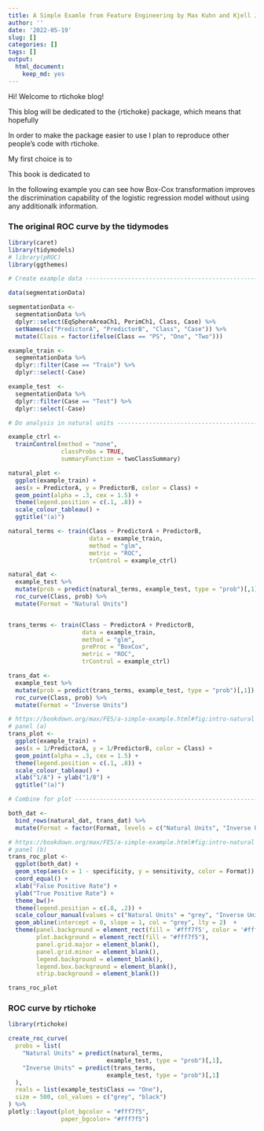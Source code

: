 ```yaml
---
title: A Simple Examle from Feature Engineering by Max Kuhn and Kjell Johnson
author: ''
date: '2022-05-19'
slug: []
categories: []
tags: []
output: 
  html_document: 
    keep_md: yes
---
```


Hi! Welcome to rtichoke blog!

This blog will be dedicated to the {rtichoke} package, which means that hopefully 


In order to make the package easier to use I plan to reproduce other people's code with rtichoke.

My first choice is to 

This book is dedicated to 

In the following example you can see how Box-Cox transformation improves the discrimination capability of the logistic regression model without using any additionalk information.


### The original ROC curve by the tidymodes


```r

library(caret)
library(tidymodels)
# library(pROC)
library(ggthemes)

# Create example data ----------------------------------------------------------

data(segmentationData)

segmentationData <- 
  segmentationData %>% 
  dplyr::select(EqSphereAreaCh1, PerimCh1, Class, Case) %>% 
  setNames(c("PredictorA", "PredictorB", "Class", "Case")) %>% 
  mutate(Class = factor(ifelse(Class == "PS", "One", "Two")))

example_train <- 
  segmentationData %>% 
  dplyr::filter(Case == "Train") %>% 
  dplyr::select(-Case)

example_test  <- 
  segmentationData %>% 
  dplyr::filter(Case == "Test") %>% 
  dplyr::select(-Case)

# Do analysis in natural units -------------------------------------------------

example_ctrl <- 
  trainControl(method = "none",
               classProbs = TRUE,
               summaryFunction = twoClassSummary)

natural_plot <- 
  ggplot(example_train) + 
  aes(x = PredictorA, y = PredictorB, color = Class) +
  geom_point(alpha = .3, cex = 1.5) + 
  theme(legend.position = c(.1, .8)) +
  scale_colour_tableau() + 
  ggtitle("(a)")

natural_terms <- train(Class ~ PredictorA + PredictorB,
                       data = example_train,
                       method = "glm",
                       metric = "ROC",
                       trControl = example_ctrl)

natural_dat <-
  example_test %>% 
  mutate(prob = predict(natural_terms, example_test, type = "prob")[,1]) %>% 
  roc_curve(Class, prob) %>% 
  mutate(Format = "Natural Units")


trans_terms <- train(Class ~ PredictorA + PredictorB,
                     data = example_train,
                     method = "glm",
                     preProc = "BoxCox",
                     metric = "ROC",
                     trControl = example_ctrl)

trans_dat <-
  example_test %>% 
  mutate(prob = predict(trans_terms, example_test, type = "prob")[,1]) %>% 
  roc_curve(Class, prob) %>% 
  mutate(Format = "Inverse Units") 

# https://bookdown.org/max/FES/a-simple-example.html#fig:intro-natural
# panel (a)
trans_plot <- 
  ggplot(example_train) + 
  aes(x = 1/PredictorA, y = 1/PredictorB, color = Class) +
  geom_point(alpha = .3, cex = 1.5) + 
  theme(legend.position = c(.1, .8)) +
  scale_colour_tableau() + 
  xlab("1/A") + ylab("1/B") + 
  ggtitle("(a)")

# Combine for plot -------------------------------------------------------------

both_dat <- 
  bind_rows(natural_dat, trans_dat) %>%
  mutate(Format = factor(Format, levels = c("Natural Units", "Inverse Units")))

# https://bookdown.org/max/FES/a-simple-example.html#fig:intro-natural
# panel (b)
trans_roc_plot <- 
  ggplot(both_dat) +
  geom_step(aes(x = 1 - specificity, y = sensitivity, color = Format)) + 
  coord_equal() + 
  xlab("False Positive Rate") + 
  ylab("True Positive Rate") + 
  theme_bw()+ 
  theme(legend.position = c(.8, .2)) + 
  scale_colour_manual(values = c("Natural Units" = "grey", "Inverse Units" = "black")) + 
  geom_abline(intercept = 0, slope = 1, col = "grey", lty = 2)  +   
  theme(panel.background = element_rect(fill = '#fff7f5', color = '#fff7f5'),
        plot.background = element_rect(fill = "#fff7f5"),
        panel.grid.major = element_blank(),
        panel.grid.minor = element_blank(),
        legend.background = element_blank(),
        legend.box.background = element_blank(),
        strip.background = element_blank())

trans_roc_plot

```

### ROC curve by rtichoke

```r
library(rtichoke)

create_roc_curve(
  probs = list(
    "Natural Units" = predict(natural_terms, 
                            example_test, type = "prob")[,1],
    "Inverse Units" = predict(trans_terms, 
                            example_test, type = "prob")[,1]
  ),
  reals = list(example_test$Class == "One"),
  size = 500, col_values = c("grey", "black")
) %>% 
plotly::layout(plot_bgcolor = "#fff7f5", 
               paper_bgcolor= "#fff7f5")

```

